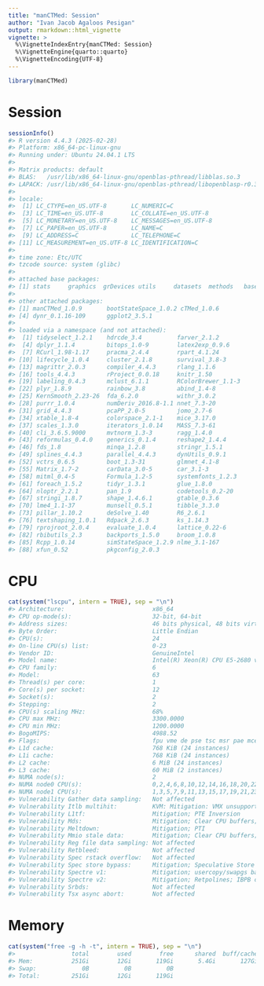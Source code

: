 ```yaml
---
title: "manCTMed: Session"
author: "Ivan Jacob Agaloos Pesigan"
output: rmarkdown::html_vignette
vignette: >
  %\VignetteIndexEntry{manCTMed: Session}
  %\VignetteEngine{quarto::quarto}
  %\VignetteEncoding{UTF-8}
---
```





``` r
library(manCTMed)
```

# Session


``` r
sessionInfo()
#> R version 4.4.3 (2025-02-28)
#> Platform: x86_64-pc-linux-gnu
#> Running under: Ubuntu 24.04.1 LTS
#> 
#> Matrix products: default
#> BLAS:   /usr/lib/x86_64-linux-gnu/openblas-pthread/libblas.so.3 
#> LAPACK: /usr/lib/x86_64-linux-gnu/openblas-pthread/libopenblasp-r0.3.26.so;  LAPACK version 3.12.0
#> 
#> locale:
#>  [1] LC_CTYPE=en_US.UTF-8       LC_NUMERIC=C              
#>  [3] LC_TIME=en_US.UTF-8        LC_COLLATE=en_US.UTF-8    
#>  [5] LC_MONETARY=en_US.UTF-8    LC_MESSAGES=en_US.UTF-8   
#>  [7] LC_PAPER=en_US.UTF-8       LC_NAME=C                 
#>  [9] LC_ADDRESS=C               LC_TELEPHONE=C            
#> [11] LC_MEASUREMENT=en_US.UTF-8 LC_IDENTIFICATION=C       
#> 
#> time zone: Etc/UTC
#> tzcode source: system (glibc)
#> 
#> attached base packages:
#> [1] stats     graphics  grDevices utils     datasets  methods   base     
#> 
#> other attached packages:
#> [1] manCTMed_1.0.9       bootStateSpace_1.0.2 cTMed_1.0.6         
#> [4] dynr_0.1.16-109      ggplot2_3.5.1       
#> 
#> loaded via a namespace (and not attached):
#>  [1] tidyselect_1.2.1    hdrcde_3.4          farver_2.1.2       
#>  [4] dplyr_1.1.4         bitops_1.0-9        latex2exp_0.9.6    
#>  [7] RCurl_1.98-1.17     pracma_2.4.4        rpart_4.1.24       
#> [10] lifecycle_1.0.4     cluster_2.1.8       survival_3.8-3     
#> [13] magrittr_2.0.3      compiler_4.4.3      rlang_1.1.6        
#> [16] tools_4.4.3         rProject_0.0.18     knitr_1.50         
#> [19] labeling_0.4.3      mclust_6.1.1        RColorBrewer_1.1-3 
#> [22] plyr_1.8.9          rainbow_3.8         abind_1.4-8        
#> [25] KernSmooth_2.23-26  fda_6.2.0           withr_3.0.2        
#> [28] purrr_1.0.4         numDeriv_2016.8-1.1 nnet_7.3-20        
#> [31] grid_4.4.3          pcaPP_2.0-5         jomo_2.7-6         
#> [34] xtable_1.8-4        colorspace_2.1-1    mice_3.17.0        
#> [37] scales_1.3.0        iterators_1.0.14    MASS_7.3-61        
#> [40] cli_3.6.5.9000      mvtnorm_1.3-3       ragg_1.4.0         
#> [43] reformulas_0.4.0    generics_0.1.4      reshape2_1.4.4     
#> [46] fds_1.8             minqa_1.2.8         stringr_1.5.1      
#> [49] splines_4.4.3       parallel_4.4.3      dynUtils_0.9.1     
#> [52] vctrs_0.6.5         boot_1.3-31         glmnet_4.1-8       
#> [55] Matrix_1.7-2        carData_3.0-5       car_3.1-3          
#> [58] mitml_0.4-5         Formula_1.2-5       systemfonts_1.2.3  
#> [61] foreach_1.5.2       tidyr_1.3.1         glue_1.8.0         
#> [64] nloptr_2.2.1        pan_1.9             codetools_0.2-20   
#> [67] stringi_1.8.7       shape_1.4.6.1       gtable_0.3.6       
#> [70] lme4_1.1-37         munsell_0.5.1       tibble_3.3.0       
#> [73] pillar_1.10.2       deSolve_1.40        R6_2.6.1           
#> [76] textshaping_1.0.1   Rdpack_2.6.3        ks_1.14.3          
#> [79] rprojroot_2.0.4     evaluate_1.0.4      lattice_0.22-6     
#> [82] rbibutils_2.3       backports_1.5.0     broom_1.0.8        
#> [85] Rcpp_1.0.14         simStateSpace_1.2.9 nlme_3.1-167       
#> [88] xfun_0.52           pkgconfig_2.0.3
```

# CPU


``` r
cat(system("lscpu", intern = TRUE), sep = "\n")
#> Architecture:                         x86_64
#> CPU op-mode(s):                       32-bit, 64-bit
#> Address sizes:                        46 bits physical, 48 bits virtual
#> Byte Order:                           Little Endian
#> CPU(s):                               24
#> On-line CPU(s) list:                  0-23
#> Vendor ID:                            GenuineIntel
#> Model name:                           Intel(R) Xeon(R) CPU E5-2680 v3 @ 2.50GHz
#> CPU family:                           6
#> Model:                                63
#> Thread(s) per core:                   1
#> Core(s) per socket:                   12
#> Socket(s):                            2
#> Stepping:                             2
#> CPU(s) scaling MHz:                   68%
#> CPU max MHz:                          3300.0000
#> CPU min MHz:                          1200.0000
#> BogoMIPS:                             4988.52
#> Flags:                                fpu vme de pse tsc msr pae mce cx8 apic sep mtrr pge mca cmov pat pse36 clflush dts acpi mmx fxsr sse sse2 ss ht tm pbe syscall nx pdpe1gb rdtscp lm constant_tsc arch_perfmon pebs bts rep_good nopl xtopology nonstop_tsc cpuid aperfmperf pni pclmulqdq dtes64 monitor ds_cpl smx est tm2 ssse3 sdbg fma cx16 xtpr pdcm pcid dca sse4_1 sse4_2 x2apic movbe popcnt tsc_deadline_timer aes xsave avx f16c rdrand lahf_lm abm cpuid_fault epb invpcid_single pti ssbd ibrs ibpb stibp fsgsbase tsc_adjust bmi1 avx2 smep bmi2 erms invpcid cqm xsaveopt cqm_llc cqm_occup_llc dtherm ida arat pln pts md_clear flush_l1d
#> L1d cache:                            768 KiB (24 instances)
#> L1i cache:                            768 KiB (24 instances)
#> L2 cache:                             6 MiB (24 instances)
#> L3 cache:                             60 MiB (2 instances)
#> NUMA node(s):                         2
#> NUMA node0 CPU(s):                    0,2,4,6,8,10,12,14,16,18,20,22
#> NUMA node1 CPU(s):                    1,3,5,7,9,11,13,15,17,19,21,23
#> Vulnerability Gather data sampling:   Not affected
#> Vulnerability Itlb multihit:          KVM: Mitigation: VMX unsupported
#> Vulnerability L1tf:                   Mitigation; PTE Inversion
#> Vulnerability Mds:                    Mitigation; Clear CPU buffers; SMT disabled
#> Vulnerability Meltdown:               Mitigation; PTI
#> Vulnerability Mmio stale data:        Mitigation; Clear CPU buffers; SMT disabled
#> Vulnerability Reg file data sampling: Not affected
#> Vulnerability Retbleed:               Not affected
#> Vulnerability Spec rstack overflow:   Not affected
#> Vulnerability Spec store bypass:      Mitigation; Speculative Store Bypass disabled via prctl
#> Vulnerability Spectre v1:             Mitigation; usercopy/swapgs barriers and __user pointer sanitization
#> Vulnerability Spectre v2:             Mitigation; Retpolines; IBPB conditional; IBRS_FW; RSB filling; PBRSB-eIBRS Not affected; BHI Not affected
#> Vulnerability Srbds:                  Not affected
#> Vulnerability Tsx async abort:        Not affected
```

# Memory


``` r
cat(system("free -g -h -t", intern = TRUE), sep = "\n")
#>                total        used        free      shared  buff/cache   available
#> Mem:           251Gi        12Gi       119Gi       5.4Gi       127Gi       239Gi
#> Swap:             0B          0B          0B
#> Total:         251Gi        12Gi       119Gi
```
